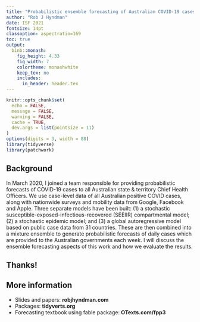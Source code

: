 ```yaml
---
title: "Probabilistic ensemble forecasting of Australian COVID-19 cases"
author: "Rob J Hyndman"
date: ISF 2021
fontsize: 14pt
classoption: aspectratio=169
toc: true
output:
  binb::monash:
    fig_height: 4.33
    fig_width: 7
    colortheme: monashwhite
    keep_tex: no
    includes:
      in_header: header.tex
---
```


```r
knitr::opts_chunk$set(
  echo = FALSE,
  message = FALSE,
  warning = FALSE,
  cache = TRUE,
  dev.args = list(pointsize = 11)
)
options(digits = 3, width = 88)
library(tidyverse)
library(patchwork)
```

## Background

In March 2020, I joined a team responsible for providing probabilistic forecasts of COVID-19 cases to all Australian state & territory Chief Health Officers. We use case-level data of all Australian positive COVID cases, along with nationwide surveys and mobility data from Google, Facebook and Apple. Three separate models have been built: (1) a stochastic susceptible-exposed-infectious-recovered (SEEIIR) compartmental model; (2) a stochastic epidemic model; and (3) a global autoregressive model based on public case data from 31 countries. These are then combined into a mixture ensemble to generate probabilistic forecasts of daily cases which are provided to the Australian governments each week. I will discuss the ensemble forecasting aspects of this work and how we evaluate the results.



## Thanks!

\placefig{10}{1.4}{trim = 30 0 0 0, clip=TRUE, width=2cm, height=2.5cm}{mitch}

## More information
\fontsize{18}{20}\sf

 * Slides and papers: **robjhyndman.com**
 * Packages: **tidyverts.org**
 * Forecasting textbook using fable package: **OTexts.com/fpp3**

\begin{textblock}{8}(7.6,4.8)
\begin{alertblock}{Find me at ...}
\href{https://twitter.com/robjhyndman}{\faicon{twitter} @robjhyndman}

\href{https://github.com/robjhyndman}{\faicon{github}  @robjhyndman}

\href{https://robjhyndman.com}{\faicon{home} robjhyndman.com}

\href{mailto:rob.hyndman@monash.edu}{\faicon{envelope}  rob.hyndman@monash.edu}
\end{alertblock}
\end{textblock}
\vspace*{10cm}
